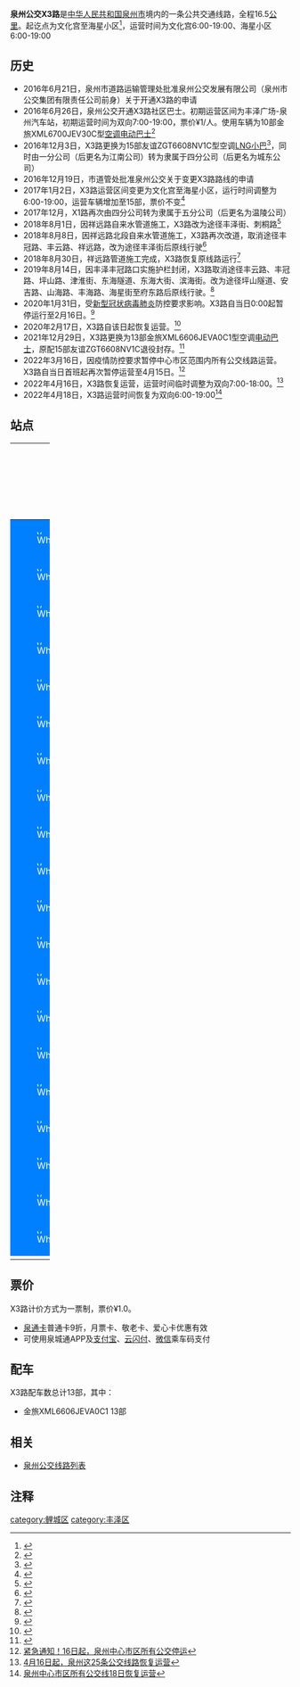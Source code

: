 {{Infobox Bus Route
| number=泉州公交X3路<br>微公交
| image=[[File:闽C08915D.jpg|300px]]
| operator=[[泉州市公交集团有限责任公司|泉州市公交集团有限责任公司]] 
| garage=温陵公司
| length=16.5KM
| via=丰泽广场、丰泽实小、海警二支队
| start=文化宫
| end=海星小区
| level=文化宫 6:00-19:00<br>海星小区 6:00-19:00
| frequency=8-20分钟
| vehicle=金旅XML6606JEVA0C1
| Fare=一票制¥1.0
| bgcolor=#0080FF
| fontcolor=white
}}
'''泉州公交X3路'''是[[中华人民共和国|中华人民共和国]][[泉州市|泉州市]]境内的一条公共交通线路，全程16.5[[公里|公里]]。起讫点为文化宫至海星小区<ref>{{Cite web |url=http://www.qzbus.cn/?action-category-catid-20 |title=线路查询 |accessdate=2016-12-20 |archive-date=2016-07-31 |archive-url=https://web.archive.org/web/20160731090630/http://www.qzbus.cn/?action-category-catid-20 |dead-url=no }}</ref>，运营时间为文化宫6:00-19:00、海星小区6:00-19:00

== 历史 ==
*2016年6月21日，泉州市道路运输管理处批准泉州公交发展有限公司（泉州市公交集团有限责任公司前身）关于开通X3路的申请
*2016年6月26日，泉州公交开通X3路社区巴士。初期运营区间为丰泽广场-泉州汽车站，初期运营时间为双向7:00-19:00，票价¥1/人。使用车辆为10部金旅XML6700JEV30C型[[空调|空调]][[电动巴士|电动巴士]]<ref>{{Cite web |url=http://mp.weixin.qq.com/s?__biz=MzAxNTMyNjI2MA==&mid=2650626550&idx=1&sn=15f3e882dbe733b99dda83b2d4f31f47&scene=0#wechat_redirect |title=三天开通6条线路，不服来战！ |accessdate=2016-12-20 |archive-date=2017-03-05 |archive-url=https://web.archive.org/web/20170305003159/http://mp.weixin.qq.com/s?__biz=MzAxNTMyNjI2MA==&mid=2650626550&idx=1&sn=15f3e882dbe733b99dda83b2d4f31f47&scene=0#wechat_redirect |dead-url=no }}</ref>
*2016年12月3日，X3路更换为15部友谊ZGT6608NV1C型空调[[LNG|LNG]][[小巴|小巴]]<ref>{{Cite web |url=http://www.qztqz.com/p/11225.html |title=你发现了吗？泉州多条线路的公交车集体换新啦！ |accessdate=2016-12-20 |archive-date=2018-04-22 |archive-url=https://web.archive.org/web/20180422133009/http://www.qztqz.com/p/11225.html |dead-url=no }}</ref>，同时由一分公司（后更名为江南公司）转为隶属于四分公司（后更名为城东公司）
*2016年12月19日，市道管处批准泉州公交关于变更X3路路线的申请
*2017年1月2日，X3路运营区间变更为文化宫至海星小区，运行时间调整为6:00-19:00，运营车辆增加至15部，票价不变<ref>{{Cite web |url=http://szb.mnw.cn/html/2016-12/31/content_4437102.htm?from=timeline |title=优化路线变更为3条 下月2日起运行 |accessdate=2017-01-02 |archive-date=2017-01-03 |archive-url=https://web.archive.org/web/20170103002709/http://szb.mnw.cn/html/2016-12/31/content_4437102.htm?from=timeline |dead-url=no }}</ref>
*2017年12月，X1路再次由四分公司转为隶属于五分公司（后更名为温陵公司）
*2018年8月1日，因祥远路自来水管道施工，X3路改为途径丰泽街、刺桐路<ref>{{Cite web |url=http://www.qzbus.cn/?action-viewnews-itemid-2671 |title=今起，26路、X3路临时调整 |accessdate=2018-08-10 |archive-date=2018-08-10 |archive-url=https://web.archive.org/web/20180810175055/http://www.qzbus.cn/?action-viewnews-itemid-2671 |dead-url=no }}</ref>
*2018年8月8日，因祥远路北段自来水管道施工，X3路再次改道，取消途径丰冠路、丰云路、祥远路，改为途径丰泽街后原线行驶<ref>{{Cite web |url=http://www.qzbus.cn/?action-viewnews-itemid-2673 |title=关于X1、X3路再次临时调整的信息 |accessdate=2018-08-10 |archive-date=2018-08-10 |archive-url=https://web.archive.org/web/20180810174132/http://www.qzbus.cn/?action-viewnews-itemid-2673 |dead-url=no }}</ref>
*2018年8月30日，祥远路管道施工完成，X3路恢复原线路运行<ref>{{Cite web |url=http://www.qzbus.cn/?action-viewnews-itemid-2688 |title=关于恢复26、X3路原线路运行的信息 |accessdate=2018-08-30 |archive-date=2018-08-30 |archive-url=https://web.archive.org/web/20180830121632/http://www.qzbus.cn/?action-viewnews-itemid-2688 |dead-url=no }}</ref>
*2019年8月14日，因丰泽丰冠路口实施护栏封闭，X3路取消途径丰云路、丰冠路、坪山路、津淮街、东海隧道、东海大街、滨海街。改为途径坪山隧道、安吉路、山海路、丰海路、海星街至府东路后原线行驶。<ref>{{Cite web |url=http://www.mnw.cn/quanzhou/news/2188761.html |title=X1、X3公交线路调整最新路线 不再途经丰冠路及丰云路等路段 |accessdate=2019-08-17 |archive-date=2019-08-17 |archive-url=https://web.archive.org/web/20190817173858/http://www.mnw.cn/quanzhou/news/2188761.html |dead-url=no }}</ref>
*2020年1月31日，受[[2019新型冠状病毒|新型冠状病毒肺炎]]防控要求影响。X3路自当日0:00起暂停运行至2月16日。<ref>{{Cite web |url=https://www.qztv.cn/index/News/detail/id/82616.html?spm=0.0.0.0.6VB7ZH |title=注意！泉州公交73条线路暂停运营！ |accessdate=2020-02-16 |archive-date=2020-02-16 |archive-url=https://web.archive.org/web/20200216113137/https://www.qztv.cn/index/News/detail/id/82616.html%3Fspm%3D0.0.0.0.6VB7ZH |dead-url=no }}</ref>
*2020年2月17日，X3路自该日起恢复运营。<ref>{{Cite web |url=https://www.qztv.cn/index/News/detail/id/83397.html?spm=0.0.0.0.NXU5QS |title=17日起，泉州这19条公交线路恢复运行！还有这些客运班线…… |accessdate=2020-02-16 |archive-date=2020-02-16 |archive-url=https://web.archive.org/web/20200216140228/https://www.qztv.cn/index/News/detail/id/83397.html%3Fspm%3D0.0.0.0.NXU5QS |dead-url=no }}</ref>
*2021年12月29日，X3路更换为13部金旅XML6606JEVA0C1型空调[[电动巴士|电动巴士]]，原配15部友谊ZGT6608NV1C退役封存。<ref>{{Cite web |url=http://www.mnw.cn/quanzhou/news/2567982.html |title=泉州市区：公交X3线换新车 “小白”再添新成员 |access-date=2021-12-29 |archive-date=2021-12-29 |archive-url=https://web.archive.org/web/20211229170009/http://www.mnw.cn/quanzhou/news/2567982.html |dead-url=no }}</ref>
*2022年3月16日，因疫情防控要求暂停中心市区范围内所有公交线路运营。X3路自当日首班起再次暂停运营至4月15日。<ref>[http://www.qztv.cn/index/News/detail/id/wq95wqbDnMKyd8KiwqzChnt0w5nChcKowoHDncKEdsOQwpjCgsOMcXA.html 紧急通知！16日起，泉州中心市区所有公交停运]</ref>
*2022年4月16日，X3路恢复运营，运营时间临时调整为双向7:00-18:00。<ref>[http://www.qztv.cn/index/News/detail/id/wq95wqbDnMKyd8KiwqzChnt0w5nChcKowoHDnsKDwpzCvsKWwoLCtnFw.html 4月16日起，泉州这25条公交线路恢复运营]</ref>
*2022年4月18日，X3路运营时间恢复为双向6:00-19:00<ref>[http://www.qztv.cn/index/News/detail/id/wq95wqbDnMKyd8KiwqzChnt0w5nChcKowoHDnsKDwqzCpsKZwoLDnHFw.html 泉州中心市区所有公交线18日恢复运营]</ref>

== 站点 ==
{| width=100% class="wikitable" style="text-align: center;"
|- 
! width=5% colspan=3 | 路线
! colspan=2 width=25% | 所在地区、街道
! width=30% | 站点名
! width=30% | 备注
|- 
|style="border: 0px;background:#0080FF;color:white;" | [[File:White_dot.svg|8px]]
|style="border: 0px;" |
|style="border: 0px;" |
| rowspan = 2 | [[鲤城区|鲤城区]]
| rowspan = 2 | 九一街
| 文化宫
| 起讫站
|-
|style="border: 0px;background:#0080FF;color:white;" | [[File:White_dot.svg|8px]]
|style="border: 0px;" |
|style="border: 0px;" |
| 九一街
| 
|-
|style="border: 0px;background:#0080FF;color:white;" | [[File:White_dot.svg|8px]]
|style="border: 0px;" |
|style="border: 0px;" |
| rowspan="18" | [[丰泽区|丰泽区]]
| rowspan = 1 | 丰泽街
| 儿童医院
| 
|-
|style="border: 0px;background:#0080FF;color:white;" | [[File:White_dot.svg|8px]]
|style="border: 0px;" |
|style="border: 0px;" |
| rowspan = 1 | 田安北路
| 丰泽小区
| 
|-
|style="border: 0px;background:#0080FF;color:white;" | [[File:White_dot.svg|8px]]
|style="border: 0px;" |
|style="border: 0px;" |
| rowspan = 3 | 东涂街
| 东涂街
| 
|-
|style="border: 0px;background:#0080FF;color:white;" | [[File:White_dot.svg|8px]]
|style="border: 0px;" |
|style="border: 0px;" |
| 丰泽区实验小学
| 
|-
|style="border: 0px;background:#0080FF;color:white;" | [[File:White_dot.svg|8px]]
|style="border: 0px;" |
|style="border: 0px;" |
| 刺桐公园北门
| 
|-
|style="border: 0px;background:#0080FF;color:white;" | [[File:White_dot.svg|8px]]
|style="border: 0px;" |
|style="border: 0px;" |
| rowspan = 3 | 祥远路
| 祥远路南段
| 
|-
|style="border: 0px;background:#0080FF;color:white;" | [[File:White_dot.svg|8px]]
|style="border: 0px;" |
|style="border: 0px;" |
| 远太苑
| 
|-
|style="border: 0px;background:#0080FF;color:white;" | [[File:White_dot.svg|8px]]
|style="border: 0px;" |
|style="border: 0px;" |
| 祥远路北段
| 
|-
|style="border: 0px;background:#0080FF;color:white;" | [[File:White_dot.svg|8px]]
|style="border: 0px;" |
|style="border: 0px;" |
| rowspan = 1 | 丰泽街
| 公交大厦
| 
|-
|style="border: 0px;background:#0080FF;color:white;" | [[File:White_dot.svg|8px]]
|style="border: 0px;" |
|style="border: 0px;" |
| rowspan = 2 | 安吉路
| 坪山洞东侧
| 
|-
|style="border: 0px;background:#0080FF;color:white;" | [[File:White_dot.svg|8px]]
|style="border: 0px;" |
|style="border: 0px;" |
| 山海路口
| ↓
|-
|style="border: 0px;background:#0080FF;color:white;" | [[File:White_dot.svg|8px]]
|style="border: 0px;" |
|style="border: 0px;" |
| rowspan = 1 | 山海路
| 桃花山公园
| 
|-
|style="border: 0px;background:#0080FF;color:white;" | [[File:White_dot.svg|8px]]
|style="border: 0px;" |
|style="border: 0px;" |
| rowspan = 2 | 丰海路
| 泉州海警局
| 原名 海警二支队
|-
|style="border: 0px;background:#0080FF;color:white;" | [[File:White_dot.svg|8px]]
|style="border: 0px;" |
|style="border: 0px;" |
| 海星小区
| 
|-
|style="border: 0px;background:#0080FF;color:white;" | [[File:White_dot.svg|8px]]
|style="border: 0px;" |
|style="border: 0px;" |
| rowspan = 1 | 海星街
| 晋光小学东海校区
| 原名 海星街东段
|-
|style="border: 0px;background:#0080FF;color:white;" | [[File:White_dot.svg|8px]]
|style="border: 0px;" |
|style="border: 0px;" |
| rowspan = 1 | 府东路
| 府东路北段
| 市行政服务中心
|-
|style="border: 0px;background:#0080FF;color:white;" | [[File:White_dot.svg|8px]]
|style="border: 0px;" |
|style="border: 0px;" |
| rowspan=2 |双垵街
| 双垵街
| 市行政服务中心
|-
|style="border: 0px;background:#0080FF;color:white;" | [[File:White_dot.svg|8px]]
|style="border: 0px;" |
|style="border: 0px;" |
| 海星小区
| 起讫站
|-
|}

== 票价 ==
X3路计价方式为一票制，票价¥1.0。
*[[泉通卡|泉通卡]]普通卡9折，月票卡、敬老卡、爱心卡优惠有效
*可使用泉城通APP及[[支付宝|支付宝]]、[[云闪付|云闪付]]、[[微信|微信]]乘车码支付

== 配车 ==
X3路配车数总计13部，其中：
*金旅XML6606JEVA0C1  13部

{{gallery 
|width = 300
|height = 
|align = 
|lines = 1
|File:闽CYD508.jpg|金旅XML6700JEV30C<br>（2016.6 - 2016.12）
|File:闽CYC374.jpg|友谊ZGT6608NV1C<br>（2016.12 - 2021.12）
|File:闽C08915D.jpg|金旅XML6606JEVA0C1<br>（2021.12 - ）
}}
== 相关 ==
*[[泉州公交线路列表|泉州公交线路列表]]
== 注释 ==
{{reflist|refs=}}

{{泉州公交线路列表}}
[[category:鲤城区|category:鲤城区]]
[[category:丰泽区|category:丰泽区]]